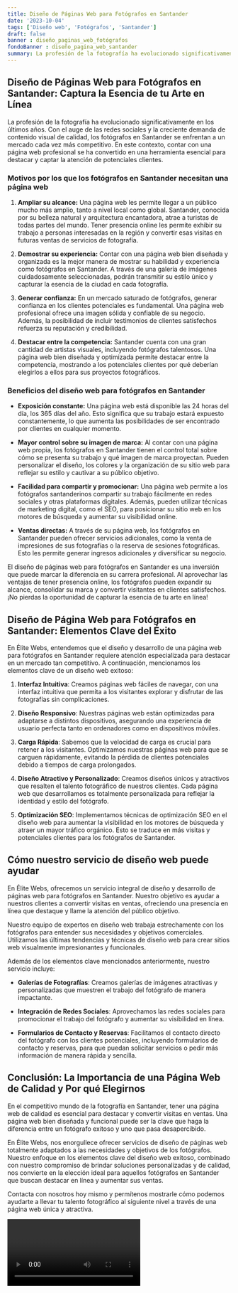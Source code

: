 ```yaml
---
title: Diseño de Páginas Web para Fotógrafos en Santander
date: '2023-10-04'
tags: ['Diseño web', 'Fotógrafos', 'Santander']
draft: false
banner : diseño_paginas_web_fotógrafos
fondoBanner : diseño_pagina_web_santander
summary: La profesión de la fotografía ha evolucionado significativamente en los últimos años. Con el auge de las redes sociales y la creciente demanda de contenido visual de calidad, los fotógrafos en Santander se enfrentan a un mercado cada vez más competitivo. En este contexto, contar con una página web profesional se ha convertido en una herramienta esencial para destacar y captar la atención de potenciales clientes.
---
```


## Diseño de Páginas Web para Fotógrafos en Santander: Captura la Esencia de tu Arte en Línea

La profesión de la fotografía ha evolucionado significativamente en los últimos años. Con el auge de las redes sociales y la creciente demanda de contenido visual de calidad, los fotógrafos en Santander se enfrentan a un mercado cada vez más competitivo. En este contexto, contar con una página web profesional se ha convertido en una herramienta esencial para destacar y captar la atención de potenciales clientes.

### Motivos por los que los fotógrafos en Santander necesitan una página web

1. **Ampliar su alcance:** Una página web les permite llegar a un público mucho más amplio, tanto a nivel local como global. Santander, conocida por su belleza natural y arquitectura encantadora, atrae a turistas de todas partes del mundo. Tener presencia online les permite exhibir su trabajo a personas interesadas en la región y convertir esas visitas en futuras ventas de servicios de fotografía.

2. **Demostrar su experiencia:** Contar con una página web bien diseñada y organizada es la mejor manera de mostrar su habilidad y experiencia como fotógrafos en Santander. A través de una galería de imágenes cuidadosamente seleccionadas, podrán transmitir su estilo único y capturar la esencia de la ciudad en cada fotografía.

3. **Generar confianza:** En un mercado saturado de fotógrafos, generar confianza en los clientes potenciales es fundamental. Una página web profesional ofrece una imagen sólida y confiable de su negocio. Además, la posibilidad de incluir testimonios de clientes satisfechos refuerza su reputación y credibilidad.

4. **Destacar entre la competencia:** Santander cuenta con una gran cantidad de artistas visuales, incluyendo fotógrafos talentosos. Una página web bien diseñada y optimizada permite destacar entre la competencia, mostrando a los potenciales clientes por qué deberían elegirlos a ellos para sus proyectos fotográficos.

### Beneficios del diseño web para fotógrafos en Santander

- **Exposición constante:** Una página web está disponible las 24 horas del día, los 365 días del año. Esto significa que su trabajo estará expuesto constantemente, lo que aumenta las posibilidades de ser encontrado por clientes en cualquier momento.

- **Mayor control sobre su imagen de marca:** Al contar con una página web propia, los fotógrafos en Santander tienen el control total sobre cómo se presenta su trabajo y qué imagen de marca proyectan. Pueden personalizar el diseño, los colores y la organización de su sitio web para reflejar su estilo y cautivar a su público objetivo.

- **Facilidad para compartir y promocionar:** Una página web permite a los fotógrafos santanderinos compartir su trabajo fácilmente en redes sociales y otras plataformas digitales. Además, pueden utilizar técnicas de marketing digital, como el SEO, para posicionar su sitio web en los motores de búsqueda y aumentar su visibilidad online.

- **Ventas directas:** A través de su página web, los fotógrafos en Santander pueden ofrecer servicios adicionales, como la venta de impresiones de sus fotografías o la reserva de sesiones fotográficas. Esto les permite generar ingresos adicionales y diversificar su negocio.

El diseño de páginas web para fotógrafos en Santander es una inversión que puede marcar la diferencia en su carrera profesional. Al aprovechar las ventajas de tener presencia online, los fotógrafos pueden expandir su alcance, consolidar su marca y convertir visitantes en clientes satisfechos. ¡No pierdas la oportunidad de capturar la esencia de tu arte en línea!

<GifSeo />

<Cta />

## Diseño de Página Web para Fotógrafos en Santander: Elementos Clave del Éxito

En Élite Webs, entendemos que el diseño y desarrollo de una página web para fotógrafos en Santander requiere atención especializada para destacar en un mercado tan competitivo. A continuación, mencionamos los elementos clave de un diseño web exitoso:

1. **Interfaz Intuitiva**: Creamos páginas web fáciles de navegar, con una interfaz intuitiva que permita a los visitantes explorar y disfrutar de las fotografías sin complicaciones.

2. **Diseño Responsivo**: Nuestras páginas web están optimizadas para adaptarse a distintos dispositivos, asegurando una experiencia de usuario perfecta tanto en ordenadores como en dispositivos móviles. 

3. **Carga Rápida**: Sabemos que la velocidad de carga es crucial para retener a los visitantes. Optimizamos nuestras páginas web para que se carguen rápidamente, evitando la pérdida de clientes potenciales debido a tiempos de carga prolongados.

4. **Diseño Atractivo y Personalizado**: Creamos diseños únicos y atractivos que resalten el talento fotográfico de nuestros clientes. Cada página web que desarrollamos es totalmente personalizada para reflejar la identidad y estilo del fotógrafo.

5. **Optimización SEO**: Implementamos técnicas de optimización SEO en el diseño web para aumentar la visibilidad en los motores de búsqueda y atraer un mayor tráfico orgánico. Esto se traduce en más visitas y potenciales clientes para los fotógrafos de Santander.

## Cómo nuestro servicio de diseño web puede ayudar

En Élite Webs, ofrecemos un servicio integral de diseño y desarrollo de páginas web para fotógrafos en Santander. Nuestro objetivo es ayudar a nuestros clientes a convertir visitas en ventas, ofreciendo una presencia en línea que destaque y llame la atención del público objetivo.

Nuestro equipo de expertos en diseño web trabaja estrechamente con los fotógrafos para entender sus necesidades y objetivos comerciales. Utilizamos las últimas tendencias y técnicas de diseño web para crear sitios web visualmente impresionantes y funcionales.

Además de los elementos clave mencionados anteriormente, nuestro servicio incluye:

- **Galerías de Fotografías**: Creamos galerías de imágenes atractivas y personalizadas que muestren el trabajo del fotógrafo de manera impactante.

- **Integración de Redes Sociales**: Aprovechamos las redes sociales para promocionar el trabajo del fotógrafo y aumentar su visibilidad en línea.

- **Formularios de Contacto y Reservas**: Facilitamos el contacto directo del fotógrafo con los clientes potenciales, incluyendo formularios de contacto y reservas, para que puedan solicitar servicios o pedir más información de manera rápida y sencilla.

## Conclusión: La Importancia de una Página Web de Calidad y Por qué Elegirnos

En el competitivo mundo de la fotografía en Santander, tener una página web de calidad es esencial para destacar y convertir visitas en ventas. Una página web bien diseñada y funcional puede ser la clave que haga la diferencia entre un fotógrafo exitoso y uno que pasa desapercibido.

En Élite Webs, nos enorgullece ofrecer servicios de diseño de páginas web totalmente adaptados a las necesidades y objetivos de los fotógrafos. Nuestro enfoque en los elementos clave del diseño web exitoso, combinado con nuestro compromiso de brindar soluciones personalizadas y de calidad, nos convierte en la elección ideal para aquellos fotógrafos en Santander que buscan destacar en línea y aumentar sus ventas.

Contacta con nosotros hoy mismo y permítenos mostrarle cómo podemos ayudarte a llevar tu talento fotográfico al siguiente nivel a través de una página web única y atractiva.

<Video />

<CtaBot job='Fotógrafos' city='Santander'/>

<Gmaps query='Santander+españa+maps' />